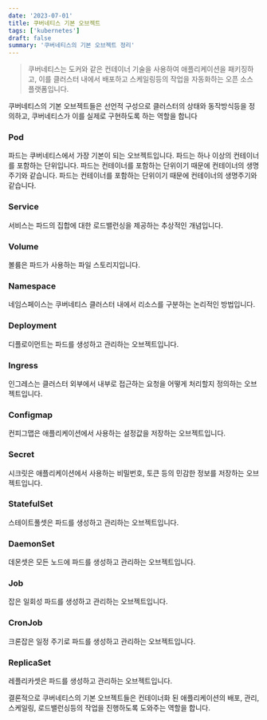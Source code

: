 ```yaml
---
date: '2023-07-01'
title: 쿠버네티스 기본 오브젝트
tags: ['kubernetes']
draft: false
summary: '쿠버네티스의 기본 오브젝트 정리'
---
```


> 쿠버네티스는 도커와 같은 컨테이너 기술을 사용하여 애플리케이션을 패키징하고, 이를 클러스터 내에서 배포하고 스케일링등의 작업을 자동화하는 오픈 소스 플랫폼입니다.

쿠버네티스의 기본 오브젝트들은 선언적 구성으로 클러스터의 상태와 동작방식등을 정의하고, 쿠버네티스가 이를 실제로 구현하도록 하는 역할을 합니다

### Pod

파드는 쿠버네티스에서 가장 기본이 되는 오브젝트입니다. 파드는 하나 이상의 컨테이너를 포함하는 단위입니다.
파드는 컨테이너를 포함하는 단위이기 때문에 컨테이너의 생명주기와 같습니다. 파드는 컨테이너를 포함하는 단위이기 때문에 컨테이너의 생명주기와 같습니다.

### Service

서비스는 파드의 집합에 대한 로드밸런싱을 제공하는 추상적인 개념입니다.

### Volume

볼륨은 파드가 사용하는 파일 스토리지입니다.

### Namespace

네임스페이스는 쿠버네티스 클러스터 내에서 리소스를 구분하는 논리적인 방법입니다.

### Deployment

디플로이먼트는 파드를 생성하고 관리하는 오브젝트입니다.

### Ingress

인그레스는 클러스터 외부에서 내부로 접근하는 요청을 어떻게 처리할지 정의하는 오브젝트입니다.

### Configmap

컨피그맵은 애플리케이션에서 사용하는 설정값을 저장하는 오브젝트입니다.

### Secret

시크릿은 애플리케이션에서 사용하는 비밀번호, 토큰 등의 민감한 정보를 저장하는 오브젝트입니다.

### StatefulSet

스테이트풀셋은 파드를 생성하고 관리하는 오브젝트입니다.

### DaemonSet

데몬셋은 모든 노드에 파드를 생성하고 관리하는 오브젝트입니다.

### Job

잡은 일회성 파드를 생성하고 관리하는 오브젝트입니다.

### CronJob

크론잡은 일정 주기로 파드를 생성하고 관리하는 오브젝트입니다.

### ReplicaSet

레플리카셋은 파드를 생성하고 관리하는 오브젝트입니다.

결론적으로 쿠버네티스의 기본 오브젝트들은 컨테이너화 된 애플리케이션의 배포, 관리, 스케일링, 로드밸런싱등의 작업을 진행하도록 도와주는 역할을 합니다.